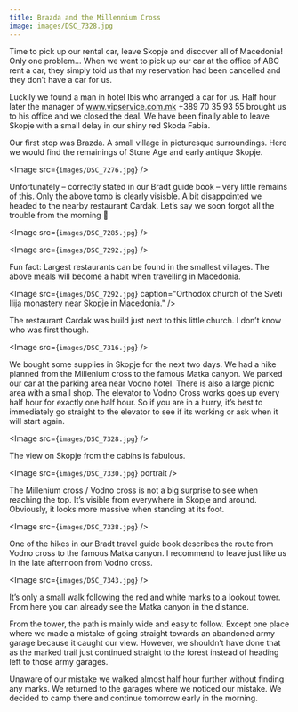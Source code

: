 ```yaml
---
title: Brazda and the Millennium Cross
image: images/DSC_7328.jpg
---
```


Time to pick up our rental car, leave Skopje and discover all of Macedonia! Only one problem… When we went to pick up our car at the office of ABC rent a car, they simply told us that my reservation had been cancelled and they don’t have a car for us.

Luckily we found a man in hotel Ibis who arranged a car for us. Half hour later the manager of www.vipservice.com.mk +389 70 35 93 55 brought us to his office and we closed the deal. We have been finally able to leave Skopje with a small delay in our shiny red Skoda Fabia.

Our first stop was Brazda. A small village in picturesque surroundings. Here we would find the remainings of Stone Age and early antique Skopje.

<Image
    src={`images/DSC_7276.jpg`}
/>

Unfortunately – correctly stated in our Bradt guide book – very little remains of this. Only the above tomb is clearly visisble. A bit disappointed we headed to the nearby restaurant Cardak. Let’s say we soon forgot all the trouble from the morning 🙂

<Image
    src={`images/DSC_7285.jpg`}
/>

<Image
    src={`images/DSC_7292.jpg`}
/>

Fun fact: Largest restaurants can be found in the smallest villages. The above meals will become a habit when travelling in Macedonia.

<Image
    src={`images/DSC_7292.jpg`}
    caption="Orthodox church of the Sveti Ilija monastery near Skopje in Macedonia."
/>


The restaurant Cardak was build just next to this little church. I don’t know who was first though.

<Image
    src={`images/DSC_7316.jpg`}
/>

We bought some supplies in Skopje for the next two days. We had a hike planned from the Millenium cross to the famous Matka canyon. We parked our car at the parking area near Vodno hotel. There is also a large picnic area with a small shop. The elevator to Vodno Cross works goes up every half hour for exactly one half hour. So if you are in a hurry, it’s best to immediately go straight to the elevator to see if its working or ask when it will start again.

<Image
    src={`images/DSC_7328.jpg`}
/>

The view on Skopje from the cabins is fabulous.

<Image
    src={`images/DSC_7330.jpg`}
    portrait
/>

The Millenium cross / Vodno cross is not a big surprise to see when reaching the top. It’s visible from everywhere in Skopje and around. Obviously, it looks more massive when standing at its foot.

<Image
    src={`images/DSC_7338.jpg`}
/>

One of the hikes in our Bradt travel guide book describes the route from Vodno cross to the famous Matka canyon. I recommend to leave just like us in the late afternoon from Vodno cross.

<Image
    src={`images/DSC_7343.jpg`}
/>

It’s only a small walk following the red and white marks to a lookout tower. From here you can already see the Matka canyon in the distance.

From the tower, the path is mainly wide and easy to follow. Except one place where we made a mistake of going straight towards an abandoned army garage because it caught our view. However, we shouldn’t have done that as the marked trail just continued straight to the forest instead of heading left to those army garages.

Unaware of our mistake we walked almost half hour further without finding any marks. We returned to the garages where we noticed our mistake. We decided to camp there and continue tomorrow early in the morning.